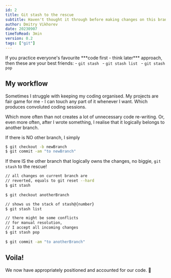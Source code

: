 ```yaml
---
id: 2
title: Git stash to the rescue
subtitle: Haven't thought it through before making changes on this branch? No biggie - git stash it!
author: Dmitry Vikhorev
date: 20230907
timeToRead: 3min
version: 0.2
tags: ["git"]
---
```


<TLDR>
If you practice everyone's favourite ***code first - think later*** approach, then these are your best friends:
<PB4/>
- <Code>git stash </Code>
- <Code>git stash list </Code>
- <Code>git stash pop </Code>
</TLDR>

## My workflow

Sometimes I struggle with keeping my coding organised. My projects are
fair game for me - I can touch any part of it whenever I want. Which
produces convoluted coding sessions.
<PB8 />

Which more often than not creates a lot of unnecessary code
re-writing. Or, even more often, after I wrote something, I realise
that it logically belongs to another branch.
<PB8 />

If there is <span className="text-lg font-bold">NO</span> other
branch, I simply
<PB4/>

```zsh
$ git checkout -b newBranch
$ git commit -am "to newBranch"
```

<PB8 />
If there <span className="text-lg font-bold">IS</span> the other
branch that logically owns the changes, no biggie,
<Code>git stash</Code> to the rescue!
<PB4/>

```zsh
// all changes on current branch are 
// reverted, equals to git reset --hard
$ git stash       
                  
$ git checkout anotherBranch

// shows us the stack of stash@{number} 
$ git stash list  

// there might be some conflicts 
// for manual resolution,  
// I accept all incoming changes
$ git stash pop    
                 
$ git commit -am "to anotherBranch"
```
<PB8/>

## Voila!

We now have appropriately positioned and accounted for our code. 🥳